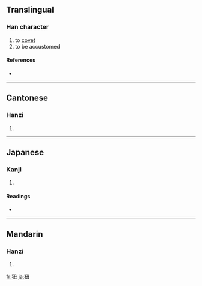 ==Translingual==

===Han character===
{{Han char|rn=94|rad=犬|as=04|sn=7|four=4721<sub>5</sub>|canj=大竹弓土 (KHNG)}}

# to [[covet]]
# to be accustomed

====References====
* {{Han ref|kx=0707.230|dkj=20289|dj=1120.050|hdz=21337.060|uh=72C3|ud=29379|bh=CB63|bd=52067}}

----

==Cantonese==

===Hanzi===
{{yue-hanzi|jyut=|y=nau2}}

# {{defn|Cantonese}}

----

==Japanese==

===Kanji===
{{ja-kanji|grade=|rs=犬04}}

# {{defn|Japanese}}

====Readings====
* {{ja-readings|on=[[じゅう]] (jū)|kun=[[なれる]] (nareru), [[ならう]] (narau)}}

----

==Mandarin==

===Hanzi===
{{cmn-hanzi|pin=[[niǔ]] ([[niu3]]), [[nǜ]] ([[nü4]])|wg=niu<sup>3</sup>, nü<sup>4</sup>}}

# {{defn|Mandarin}}

[[fr:狃]]
[[ja:狃]]